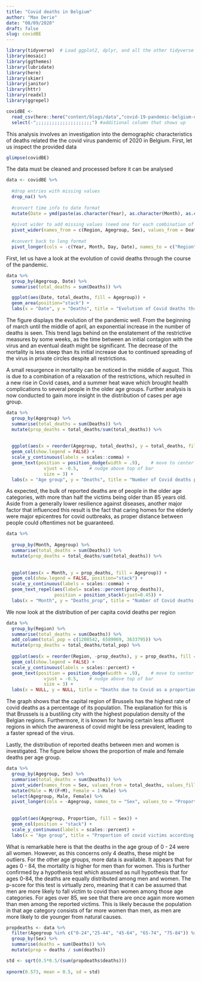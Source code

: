 ```yaml
---
title: "Covid deaths in Belgium"
author: "Max Derie"
date: "08/09/2020"
draft: false
slug: covidBE
---
```


```r
library(tidyverse)  # Load ggplot2, dplyr, and all the other tidyverse packages
library(mosaic)
library(ggthemes)
library(lubridate)
library(here)
library(skimr)
library(janitor)
library(httr)
library(readxl)
library(ggrepel)
```


```r

covidBE <- 
  read_csv(here::here("content/blogs/data","covid-19-pandemic-belgium-deaths-agesexdate.csv")) %>% 
  select(-";;;;;;;;;;;;;;;;;;;;;") #additional column that shows up

```
This analysis involves an investigation into the demographic characteristics of deaths related the the covid virus pandemic of 2020 in Belgium.
First, let us inspect the provided data
```r
glimpse(covidBE)
```

The data must be cleaned and processed before it can be analysed
```r
data <- covidBE %>%
  
  #drop entries with missing values
  drop_na() %>%  
  
  #convert time info to date format
  mutate(Date = ymd(paste(as.character(Year), as.character(Month), as.character(Day)))) %>% 
  
  #pivot wider to add missing values (need one for each combination of sex, region, age group and date)
  pivot_wider(names_from = c(Region, Agegroup, Sex), values_from = Deaths, values_fill = 0) %>% 
  
  #convert back to long format
  pivot_longer(cols = -c(Year, Month, Day, Date), names_to = c("Region", "Agegroup", "Sex"), names_sep = "_", values_to = "Deaths") 
```

First, let us have a look at the evolution of covid deaths through the course of the pandemic. 
```r

data %>% 
  group_by(Agegroup, Date) %>% 
  summarise(total_deaths = sum(Deaths)) %>% 

  ggplot(aes(Date, total_deaths, fill = Agegroup)) +
  geom_area(position="stack") +
  labs(x = "Date", y = "Deaths", title = "Evolution of Covid deaths throughout the evolution of the pandemic")
```

The figure displays the evolution of the pandemic well. From the beginning of march until the middle of april, an exponential increase in the number of deaths is seen. This trend lags behind on the enstatement of the restrictive measures by some weeks, as the time between an initial contagion with the virus and an eventual death might be significant. The decrease of the mortality is less steep than its initial increase due to continued spreading of the virus in private circles despite all restrictions. 

A small resurgence in mortality can be noticed in the middle of august. This is due to a combination of a relaxation of the restrictions, which resulted in a new rise in Covid cases, and a summer heat wave which brought health complications to several people in the older age groups. Further analysis is now conducted to gain more insight in the distribution of cases per age group.  

```r
data %>% 
  group_by(Agegroup) %>% 
  summarise(total_deaths = sum(Deaths)) %>%
  mutate(prop_deaths = total_deaths/sum(total_deaths)) %>% 
  
  
  ggplot(aes(x = reorder(Agegroup, total_deaths), y = total_deaths, fill = Agegroup, label = scales::percent(prop_deaths))) + 
  geom_col(show.legend = FALSE) + 
  scale_y_continuous(labels = scales::comma) +
  geom_text(position = position_dodge(width = .9),    # move to center of bars
              vjust = -0.5,    # nudge above top of bar
              size = 3) + 
  labs(x = "Age group", y = "Deaths", title = "Number of Covid deaths per age group")
```

As expected, the bulk of reported deaths are of people in the older age categories, with more than half the victims being older than 85 years old. Aside from a generally lower resilience against diseases, another major factor that influenced this result is the fact that caring homes for the elderly were major epicentres for covid outbreaks, as proper distance between people could oftentimes not be guaranteed.

```r
data %>% 
  
  group_by(Month, Agegroup) %>% 
  summarise(total_deaths = sum(Deaths)) %>%
  mutate(prop_deaths = total_deaths/sum(total_deaths)) %>% 
  
  
  ggplot(aes(x = Month, y = prop_deaths, fill = Agegroup)) + 
  geom_col(show.legend = FALSE, position="stack") + 
  scale_y_continuous(labels = scales::comma) +
  geom_text_repel(aes(label= scales::percent(prop_deaths)),
                  position = position_stack(vjust=0.45)) + 
  labs(x = "Month", y = "Deaths_prop", title = "Number of Covid deaths per age group per month")
```
We now look at the distribution of per capita covid deaths per region
```r
data %>% 
  group_by(Region) %>% 
  summarise(total_deaths = sum(Deaths)) %>% 
  add_column(total_pop = c(1208542, 6589069, 3633795)) %>% 
  mutate(prop_deaths = total_deaths/total_pop) %>% 
  
  ggplot(aes(x = reorder(Region, -prop_deaths), y = prop_deaths, fill = Region, label = scales::percent(prop_deaths))) + 
  geom_col(show.legend = FALSE) + 
  scale_y_continuous(labels = scales::percent) +
  geom_text(position = position_dodge(width = .9),    # move to center of bars
              vjust = -0.5,    # nudge above top of bar
              size = 3) + 
  labs(x = NULL, y = NULL, title = "Deaths due to Covid as a proportion of regional population")

```
The graph shows that the capital region of Brussels has the highest rate of covid deaths as a percentage of its population. The explanation for this is that Brussels is a bustiling city with the highest population density of the Belgian regions. Furthermore, it is known for having certain less affluent regions in which the awareness of covid might be less prevalent, leading to a faster spread of the virus.

Lastly, the distribution of reported deaths between men and women is investigated. The figure below shows the proportion of male and female deaths per age group.
```r
data %>% 
  group_by(Agegroup, Sex) %>% 
  summarise(total_deaths = sum(Deaths)) %>% 
  pivot_wider(names_from = Sex, values_from = total_deaths, values_fill = 0) %>% 
  mutate(Male = M/(F+M), Female = 1-Male) %>% 
  select(Agegroup, Male, Female) %>% 
  pivot_longer(cols = -Agegroup, names_to = "Sex", values_to = "Proportion") %>% 
  
  
  ggplot(aes(Agegroup, Proportion, fill = Sex)) +
  geom_col(position = "stack") + 
  scale_y_continuous(labels = scales::percent) + 
  labs(x = "Age group", title = "Proportion of covid victims according to sex and age")
```

What is remarkable here is that the deaths in the age group of 0 - 24 were all women. However, as this concerns only 4 deaths, these might be outliers. For the other age groups, more data is available. It appears that for ages 0 - 84, the mortality is higher for men than for women. This is further confirmed by a hypothesis test which assumed as null hypothesis that for ages 0-84, the deaths are equally distributed among men and women. The p-score for this test is virtually zero, meaning that it can be assumed that men are more likely to fall victim to covid than women among those age categories. For ages over 85, we see that there are once again more women than men among the reported victims. This is likely because the population in that age category consists of far more women than men, as men are more likely to die younger from natural causes.
```r
propdeaths <- data %>% 
  filter(Agegroup %in% c("0-24","25-44", "45-64", "65-74", "75-84")) %>% 
  group_by(Sex) %>% 
  summarise(deaths = sum(Deaths)) %>% 
  mutate(prop = deaths / sum(deaths))

std <- sqrt(0.5*0.5/(sum(propdeaths$deaths)))
 
xpnorm(0.573, mean = 0.5, sd = std)
```

